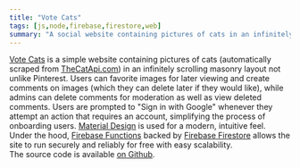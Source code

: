 ```yaml
---
title: "Vote Cats"
tags: [js,node,firebase,firestore,web]
summary: "A social website containing pictures of cats in an infinitely scrolling masonry layout not unlike Pinterest"
---
```


[Vote Cats](https://votecats.tk/) is a simple website containing pictures of cats (automatically scraped from [TheCatApi.com](https://thecatapi.com)) in an infinitely scrolling masonry layout not unlike Pinterest. Users can favorite images for later viewing and create comments on images (which they can delete later if they would like), while admins can delete comments for moderation as well as view deleted comments. Users are prompted to "Sign in with Google" whenever they attempt an action that requires an account, simplifying the process of onboarding users. [Material Design](https://material.io/) is used for a modern, intuitive feel.  
Under the hood, [Firebase Functions](https://firebase.google.com/products/functions) backed by [Firebase Firestore](https://firebase.google.com/products/firestore/) allows the site to run securely and reliably for free with easy scalability.  
The source code is available [on Github](https://github.com/realprogrammer5000/vote-cats-server).

